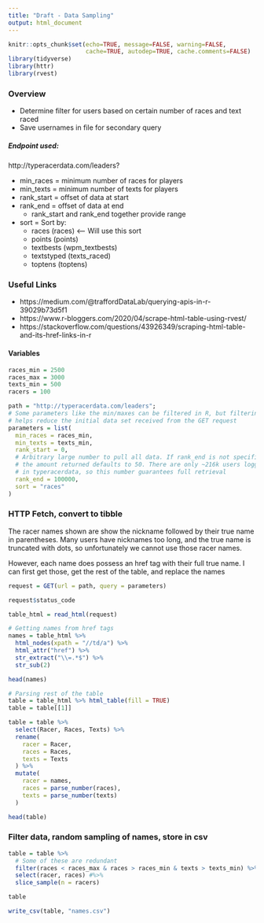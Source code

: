```yaml
---
title: "Draft - Data Sampling"
output: html_document
---
```


```r
knitr::opts_chunk$set(echo=TRUE, message=FALSE, warning=FALSE,
                      cache=TRUE, autodep=TRUE, cache.comments=FALSE)
library(tidyverse)
library(httr)
library(rvest)
```

### Overview
- Determine filter for users based on certain number of races and text raced
- Save usernames in file for secondary query

##### Endpoint used:
http://typeracerdata.com/leaders?  

- min_races = minimum number of races for players
- min_texts = minimum number of texts for players
- rank_start = offset of data at start
- rank_end = offset of data at end
  - rank_start and rank_end together provide range
- sort = Sort by:
  - races (races) <-- Will use this sort 
  - points (points)
  - textbests (wpm_textbests)
  - textstyped (texts_raced)
  - toptens (toptens)
  
### Useful Links
- https://medium.com/@traffordDataLab/querying-apis-in-r-39029b73d5f1
- https://www.r-bloggers.com/2020/04/scrape-html-table-using-rvest/
- https://stackoverflow.com/questions/43926349/scraping-html-table-and-its-href-links-in-r

#### Variables

```r
races_min = 2500
races_max = 3000
texts_min = 500
racers = 100

path = "http://typeracerdata.com/leaders";
# Some parameters like the min/maxes can be filtered in R, but filtering
# helps reduce the initial data set received from the GET request
parameters = list(
  min_races = races_min,
  min_texts = texts_min,
  rank_start = 0,
  # Arbitrary large number to pull all data. If rank_end is not specified,
  # the amount returned defaults to 50. There are only ~216k users logged
  # in typeracerdata, so this number guarantees full retrieval
  rank_end = 100000,
  sort = "races"
)
```

### HTTP Fetch, convert to tibble

The racer names shown are show the nickname followed by their true name in parentheses. Many users have nicknames too long, and the true name is truncated with dots, so unfortunately we cannot use those racer names. 

However, each name does possess an href tag with their full true name. I can first get those, get the rest of the table, and replace the names

```r
request = GET(url = path, query = parameters)

request$status_code

table_html = read_html(request)

# Getting names from href tags
names = table_html %>% 
  html_nodes(xpath = "//td/a") %>% 
  html_attr("href") %>% 
  str_extract("\\=.*$") %>% 
  str_sub(2)

head(names)

# Parsing rest of the table
table = table_html %>% html_table(fill = TRUE)
table = table[[1]]

table = table %>% 
  select(Racer, Races, Texts) %>% 
  rename(
    racer = Racer,
    races = Races,
    texts = Texts
  ) %>% 
  mutate(
    racer = names,
    races = parse_number(races),
    texts = parse_number(texts)
  )

head(table)

```

### Filter data, random sampling of names, store in csv
```r
table = table %>% 
  # Some of these are redundant
  filter(races < races_max & races > races_min & texts > texts_min) %>% 
  select(racer, races) #%>% 
  slice_sample(n = racers)

table

write_csv(table, "names.csv")
```
